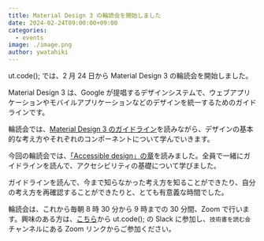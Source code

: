 ```yaml
---
title: Material Design 3 の輪読会を開始しました
date: 2024-02-24T09:00:00+09:00
categories:
  - events
image: ./image.png
author: ywatahiki
---
```


ut.code(); では、2 月 24 日から Material Design 3 の輪読会を開始しました。

Material Design 3 は、Google が提唱するデザインシステムで、ウェブアプリケーションやモバイルアプリケーションなどのデザインを統一するためのガイドラインです。

輪読会では、[Material Design 3 のガイドライン](https://m3.material.io/)を読みながら、デザインの基本的な考え方やそれぞれのコンポーネントについて学んでいきます。

今回の輪読会では、[「Accessible design」の章](https://m3.material.io/foundations/accessible-design/overview)を読みました。全員で一緒にガイドラインを読んで、アクセシビリティの基礎について学びました。

ガイドラインを読んで、今まで知らなかった考え方を知ることができたり、自分の考え方を再確認することができたりと、とても有意義な時間でした。

輪読会は、これから毎朝 8 時 30 分から 9 時までの 30 分間、Zoom で行います。興味のある方は、[こちら](/join)から ut.code(); の Slack に参加し、`技術書を読む会` チャンネルにある Zoom リンクからご参加ください。
